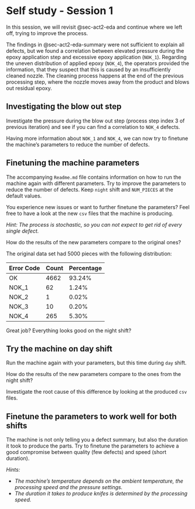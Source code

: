 # Self study - Session 1 {#sec-act2-selfstudy1}

In this session, we will revisit @sec-act2-eda and continue where we left off, trying to improve the process.

The findings in @sec-act2-eda-summary were not sufficient to explain all defects, but we found a correlation between elevated pressure during the epoxy application step and excessive epoxy application (`NOK_1`).
Regarding the uneven distribution of applied epoxy (`NOK_4`), the operators provided the information, that they suspect that this is caused by an insufficiently cleaned nozzle.
The cleaning process happens at the end of the previous processing step, where the nozzle moves away from the product and blows out residual epoxy.

::: {.callout-caution appearance="simple" collapse="true" icon=false}
:::: {#exr-basics-mv-space}
## Investigating the blow out step
::::
Investigate the pressure during the blow out step (process step index 3 of previous iteration) and see if you can find a correlation to `NOK_4` defects.
:::

Having more information about `NOK_1` and `NOK_4`, we can now try to finetune the machine's parameters to reduce the number of defects.

::: {.callout-caution appearance="simple" collapse="true" icon=false}
:::: {#exr-basics-mv-space}
## Finetuning the machine parameters
::::
The accompanying `Readme.md` file contains information on how to run the machine again with different parameters.
Try to improve the parameters to reduce the number of defects.
Keep `night` shift and `NUM_PIECES` at the default values.

You experience new issues or want to further finetune the parameters?
Feel free to have a look at the new `csv` files that the machine is producing.

_Hint: The process is stochastic, so you can not expect to get rid of every single defect._

How do the results of the new parameters compare to the original ones?

The original data set had 5000 pieces with the following distribution:

| Error Code | Count | Percentage |
|------------|-------|------------|
| OK         | 4662  | 93.24%     |
| NOK_1      |   62  |  1.24%     |
| NOK_2      |    1  |  0.02%     |
| NOK_3      |   10  |  0.20%     |
| NOK_4      |  265  |  5.30%     |

:::

Great job? Everything looks good on the night shift?

::: {.callout-caution appearance="simple" collapse="true" icon=false}
:::: {#exr-basics-mv-space}
## Try the machine on day shift
::::
Run the machine again with your parameters, but this time during `day` shift.

How do the results of the new parameters compare to the ones from the night shift?

Investigate the root cause of this difference by looking at the produced `csv` files.
:::

::: {.callout-caution appearance="simple" collapse="true" icon=false}
:::: {#exr-basics-mv-space}
## Finetune the parameters to work well for both shifts
::::
The machine is not only telling you a defect summary, but also the duration it took to produce the parts.
Try to finetune the parameters to achieve a good compromise between quality (few defects) and speed (short duration).

_Hints:_

- _The machine's temperature depends on the ambient temperature, the processing speed and the pressure settings._
- _The duration it takes to produce knifes is determined by the processing speed._

:::
